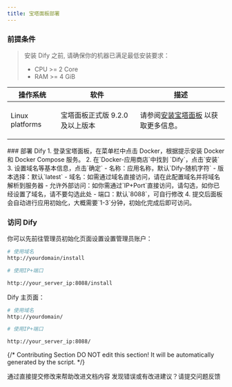 ```yaml
---
title: 宝塔面板部署
---
```



### 前提条件

> 安装 Dify 之前, 请确保你的机器已满足最低安装要求：
>
> * CPU >= 2 Core
> * RAM >= 4 GiB

<table>
  <thead>
    <tr>
      <th>操作系统</th>
      <th>软件</th>
      <th>描述</th>
    </tr>
  </thead>
  <tbody>
    <tr>
      <td>Linux platforms</td>
      <td>
        <p>宝塔面板正式版 9.2.0 及以上版本</p>
      </td>
      <td>请参阅<a href="https://www.bt.cn/new/download.html">安装宝塔面板</a>  以获取更多信息。</td>
    </tr>
  </tbody>
</table>
### 部署 Dify
1. 登录宝塔面板，在菜单栏中点击 Docker，根据提示安装 Docker 和 Docker Compose 服务。
2. 在`Docker-应用商店`中找到 `Dify`，点击`安装`
3. 设置域名等基本信息，点击`确定`
   - 名称：应用名称，默认`Dify-随机字符`
   - 版本选择：默认`latest`
   - 域名：如需通过域名直接访问，请在此配置域名并将域名解析到服务器
   - 允许外部访问：如你需通过`IP+Port`直接访问，请勾选，如你已经设置了域名，请不要勾选此处
   - 端口：默认`8088`，可自行修改
4. 提交后面板会自动进行应用初始化，大概需要`1-3`分钟，初始化完成后即可访问。

### 访问 Dify

你可以先前往管理员初始化页面设置设置管理员账户：

```bash
# 使用域名
http://yourdomain/install

# 使用IP+端口

http://your_server_ip:8088/install
```

Dify 主页面：

```bash
# 使用域名
http://yourdomain/

# 使用IP+端口

http://your_server_ip:8088/
```

{/*
Contributing Section
DO NOT edit this section!
It will be automatically generated by the script.
*/}

<CardGroup cols="2">
    <Card
        title="编辑此页面"
        icon="pen-to-square"
        href="https://github.com/langgenius/dify-docs/edit/main/zh-hans/getting-started/install-self-hosted/bt-panel.mdx"
    >
        通过直接提交修改来帮助改进文档内容
    </Card>
    <Card
        title="提交问题"
        icon="github"
        href="https://github.com/langgenius/dify-docs/issues/new?title=文档问题%3A%20&body=%23%23%20问题描述%0A%3C%21--%20请简要描述您发现的问题%20--%3E%0A%0A%23%23%20页面链接%0Ahttps%3A%2F%2Fgithub.com%2Flanggenius%2Fdify-docs%2Fblob%2Fmain%2Fzh-hans/getting-started/install-self-hosted%2Fbt-panel.mdx%0A%0A%23%23%20建议修改%0A%3C%21--%20如果有具体的修改建议，请在此说明%20--%3E%0A%0A%3C%21--%20感谢您对文档质量的关注！%20--%3E"
    >
        发现错误或有改进建议？请提交问题反馈
    </Card>
</CardGroup>
